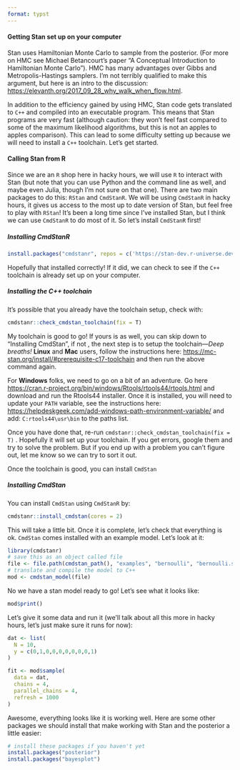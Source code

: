 ```yaml
---
format: typst
---
```


#### Getting Stan set up on your computer

Stan uses Hamiltonian Monte Carlo to sample from the posterior. (For more on HMC see Michael Betancourt's paper "A Conceptual Introduction to Hamiltonian Monte Carlo"). HMC has many advantages over Gibbs and Metropolis-Hastings samplers. I'm not terribly qualified to make this argument, but here is an intro to the discussion: <https://elevanth.org/2017_09_28_why_walk_when_flow.html>.

In addition to the efficiency gained by using HMC, Stan code gets translated to `C++` and compiled into an executable program. This means that Stan programs are very fast (although caution: they won't feel fast compared to some of the maximum likelihood algorithms, but this is not an apples to apples comparison). This can lead to some difficulty setting up because we will need to install a `C++` toolchain. Let's get started.

#### Calling Stan from R

Since we are an `R` shop here in hacky hours, we will use `R` to interact with Stan (but note that you can use Python and the command line as well, and maybe even Julia, though I'm not sure on that one). There are two main packages to do this: `RStan` and `CmdStanR`. We will be using `CmdStanR` in hacky hours, it gives us access to the most up to date version of Stan, but feel free to play with `RStan`! It's been a long time since I've installed Stan, but I think we can use `CmdStanR` to do most of it. So let's install `CmdStanR` first!

##### Installing CmdStanR

```r
install.packages("cmdstanr", repos = c('https://stan-dev.r-universe.dev', getOption("repos")))

```

Hopefully that installed correctly! If it did, we can check to see if the `C++` toolchain is already set up on your computer.

##### Installing the C++ toolchain

It's possible that you already have the toolchain setup, check with:

```r
cmdstanr::check_cmdstan_toolchain(fix = T)

```

My toolchain is good to go! If yours is as well, you can skip down to "Installing CmdStan", if not , the next step is to setup the toolchain—*Deep breaths!* **Linux** and **Mac** users, follow the instructions here: <https://mc-stan.org/install/#prerequisite-c17-toolchain> and then run the above command again.

For **Windows** folks, we need to go on a bit of an adventure. Go here <https://cran.r-project.org/bin/windows/Rtools/rtools44/rtools.html> and download and run the Rtools44 installer. Once it is installed, you will need to update your `PATH` variable, see the instructions here: <https://helpdeskgeek.com/add-windows-path-environment-variable/> and add: `C:rtools44\usr\bin` to the paths list.

Once you have done that, re-run `cmdstanr::check_cmdstan_toolchain(fix = T)` . Hopefully it will set up your toolchain. If you get errors, google them and try to solve the problem. But if you end up with a problem you can't figure out, let me know so we can try to sort it out.

Once the toolchain is good, you can install `CmdStan`

##### Installing CmdStan

You can install `CmdStan` using `CmdStanR` by:

```r
cmdstanr::install_cmdstan(cores = 2)
```

This will take a little bit. Once it is complete, let's check that everything is ok. `CmdStan` comes installed with an example model. Let's look at it:

```r
library(cmdstanr)
# save this as an object called file
file <- file.path(cmdstan_path(), "examples", "bernoulli", "bernoulli.stan")
# translate and compile the model to C++
mod <- cmdstan_model(file)
```

No we have a stan model ready to go! Let's see what it looks like:

```r
mod$print()
```

Let's give it some data and run it (we'll talk about all this more in hacky hours, let's just make sure it runs for now):

```r
dat <- list(
  N = 10,
  y = c(0,1,0,0,0,0,0,0,0,1)
)

fit <- mod$sample(
  data = dat,
  chains = 4,
  parallel_chains = 4,
  refresh = 1000
)
```

Awesome, everything looks like it is working well. Here are some other packages we should install that make working with Stan and the posterior a little easier:

```r
# install these packages if you haven't yet
install.packages("posterior")
install.packages("bayesplot")
```
